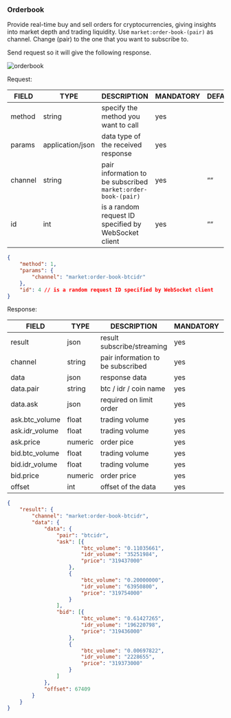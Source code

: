 ### Orderbook

Provide real-time buy and sell orders for cryptocurrencies, giving insights into market depth and trading liquidity. Use `market:order-book-(pair)` as channel. Change (pair) to the one that you want to subscribe to.

Send request so it will give the following response.

![orderbook](https://github.com/btcid/indodax-official-api-docs/blob/e4ddf92cc75d0fca3bfe501d17c8d95f09423ffc/assets/orderbooks.png)

Request:

| **FIELD** | **TYPE**         | **DESCRIPTION**                                              | **MANDATORY** | **DEFAULT** |
| --------- | ---------------- | ------------------------------------------------------------ | ------------- | ----------- |
| method    | string           | specify the method you want to call                          | yes           |             |
| params    | application/json | data type of the received response                           | yes           |             |
| channel   | string           | pair information to be subscribed `market:order-book-(pair)` | yes           | ““          |
| id        | int              | is a random request ID specified by WebSocket client         | yes           | ““          |

```json
{
	"method": 1,
	"params": {
		"channel": "market:order-book-btcidr"
	},
	"id": 4 // is a random request ID specified by WebSocket client
}
```

Response:

| **FIELD**      | **TYPE** | **DESCRIPTION**                   | **MANDATORY** | **DEFAULT** |
| -------------- | -------- | --------------------------------- | ------------- | ----------- |
| result         | json     | result subscribe/streaming        | yes           |             |
| channel        | string   | pair information to be subscribed | yes           |             |
| data           | json     | response data                     | yes           |             |
| data.pair      | string   | btc / idr / coin name             | yes           |             |
| data.ask       | json     | required on limit order           | yes           |             |
| ask.btc_volume | float    | trading volume                    | yes           |             |
| ask.idr_volume | float    | trading volume                    | yes           |             |
| ask.price      | numeric  | order pice                        | yes           |             |
| bid.btc_volume | float    | trading volume                    | yes           |             |
| bid.idr_volume | float    | trading volume                    | yes           |             |
| bid.price      | numeric  | order price                       | yes           |             |
| offset         | int      | offset of the data                | yes           |             |

```json
{
	"result": {
		"channel": "market:order-book-btcidr",
		"data": {
			"data": {
				"pair": "btcidr",
				"ask": [{
						"btc_volume": "0.11035661",
						"idr_volume": "35251984",
						"price": "319437000"
					},
					{
						"btc_volume": "0.20000000",
						"idr_volume": "63950800",
						"price": "319754000"
					}
				],
				"bid": [{
						"btc_volume": "0.61427265",
						"idr_volume": "196220798",
						"price": "319436000"
					},
					{
						"btc_volume": "0.00697822",
						"idr_volume": "2228655",
						"price": "319373000"
					}
				]
			},
			"offset": 67409
		}
	}
}
```
